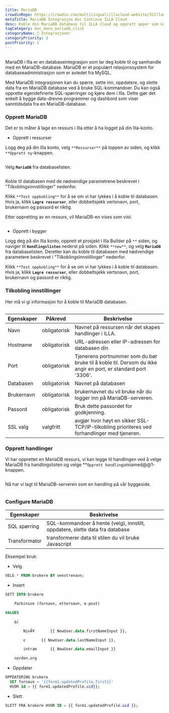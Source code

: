 ```yaml
---
title: MariaDB
crowdinRepo: https://crowdin.com/multilingual/illacloud-website/321?languages=en&filter=basic&value=0
metaTitle: MariaDB Integrasjon Doc Continue ILLA Cloud
desc: Koble din MariaDB database til ILLA Cloud og opprett apper som kan spørre, redigere og vise data. Les denne veiledningen for å lære hvordan.
tagCategory: doc_menu_mariadb_click
categoryName: 🔨 Integrasjoner
categoryPriority: 3
postPriority: 1
---
```


## <h2 hidden>Hva er MariaDB?</h2>

MariaDB i Illa er en databaseintegrasjon som lar deg koble til og samhandle med en MariaDB-database. MariaDB er et populært relasjonssystem for databaseadministrasjon som er avledet fra MySQL.

Med MariaDB integrasjonen kan du spørre, sette inn, oppdatere, og slette data fra en MariaDB database ved å bruke SQL-kommandoer. Du kan også opprette egendefinerte SQL-spørringer og kjøre dem i Illa. Dette gjør det enkelt å bygge data-drevne programmer og dashbord som viser sanntidsdata fra en MariaDB-database.

### Opprett MariaDB

Det er to måter å lage en ressurs i Illa etter å ha logget på din Illa-konto. 

-   Opprett i ressurser

Logg deg på din Illa konto, velg `**Ressurser**` på toppen av siden, og klikk `**Opprett ny`-knappen. 

<img src='https://cdn.illacloud.com/official-website/img/docs/external_resource.png' alt='' />

Velg **`MariaDB`** fra databaselisten.

<img src='https://cdn.illacloud.com/official-website/img/docs/action_list.png' alt='' />

Koble til databasen med de nødvendige parametrene beskrevet i "Tilkoblingsinnstillinger" nedenfor. 

Klikk `**Test oppkobling**` for å se om vi har lykkes i å koble til databasen. Hvis ja, klikk **`Lagre ressurser`**, eller dobbeltsjekk vertsnavn, port, brukernavn og passord er riktig.

Etter oppretting av en ressurs, vil MariaDB-en vises som vist.

<img src='https://cdn.illacloud.com/official-website/img/docs/maria_ex_ready.png' alt='' />

-   Opprett i bygger

Logg deg på din Illa konto, opprett et prosjekt i Illa Builder på `**` siden, og naviger til **`Handlingslisten`** nederst på siden. Klikk `**new**`, og velg **`MariaDB`** fra databaselisten. Deretter kan du koble til databasen med nødvendige parametere beskrevet i "Tilkoblingsinnstillinger" nedenfor.

Klikk `**Test oppkobling**` for å se om vi har lykkes i å koble til databasen. Hvis ja, klikk **`Lagre ressurser`**, eller dobbeltsjekk vertsnavn, port, brukernavn og passord er riktig.

### Tilkobling innstillinger

Her må vi gi informasjon for å koble til MariaDB databasen.

<img src='https://cdn.illacloud.com/official-website/img/docs/maria_config.png' alt='' />

| Egenskaper | Påkrevd       | Beskrivelse                                                                                                   |
| ---------- | ------------- | ------------------------------------------------------------------------------------------------------------- |
| Navn       | obligatorisk  | Navnet på ressursen når det skapes handlinger i ILLA.                                                         |
| Hostname   | obligatorisk  | URL-adressen eller IP-adressen for databasen din                                                              |
| Port       | obligatorisk  | Tjenerens portnummer som du bør bruke til å koble til. Dersom du ikke angir en port, er standard port '3306'. |
| Databasen  | obligatorisk  | Navnet på databasen                                                                                           |
| Brukernavn | obligatorisk  | brukernavnet du vil bruke når du logger inn på MariaDB-serveren.                                              |
| Passord    | obligatorisk  | Bruk dette passordet for godkjenning.                                                                         |
| SSL valg   | valgfritt     | avgjør hvor høyt en sikker SSL-TCP/IP-tilkobling prioriteres ved forhandlinger med tjeneren.                  |

### Opprett handlinger

Vi har opprettet en MariaDB ressurs, vi kan legge til handlingen ved å velge MariaDB fra handlingslisten og velge \*\*`Opprett handling`unnamed@@1-knappen.

<img src='https://cdn.illacloud.com/official-website/img/docs/maria_resource_list.png' alt='' />

 Nå har vi lagt til MariaDB-serveren som en handling på vår byggeside.

<img src='https://cdn.illacloud.com/official-website/img/docs/maria.png' alt='' />

### Configure MariaDB

| Egenskaper    | Beskrivelse                                                                  |
| ------------- | ---------------------------------------------------------------------------- |
| SQL spørring  | SQL-kommandoer å hente (velg), innstilt, oppdatere, slette data fra database |
| Transformator | transformerer data til stilen du vil bruke Javascript                        |

Eksempel bruk:

-   Velg

```sql
VELG * FROM-brukere BY venstrenavn;
```

-   Insert

```sql
SETT INTO-brukere

	Parkinson (fornavn, etternavn, e-post)

VALUES

	∆(

		NivÃ¥		{{ NewUser.data.firstNameInput }},

		ε		{{ NewUser.data.lastNameInput }},

		intram		{{ NewUser.data.emailInput }}

	norden.org
```

-   Oppdater

```sql
OPPDATERING brukere
  SET fornavn = '{{form1.updatedProfile.first}}'
  HVOR id = {{ form1.updatedProfile.uid}};
```

-   Slett

```sql
SLETT FRA brukere HVOR ID = {{ form1.updatedProfile.uid }};
```
